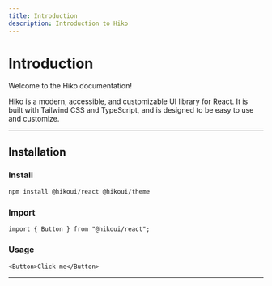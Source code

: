 ```yaml
---
title: Introduction
description: Introduction to Hiko
---
```


# Introduction

Welcome to the Hiko documentation!

Hiko is a modern, accessible, and customizable UI library for React. It is built with Tailwind CSS and TypeScript, and is designed to be easy to use and customize.

---

## Installation

### Install

```bash
npm install @hikoui/react @hikoui/theme
```

### Import

```tsx
import { Button } from "@hikoui/react";
```

### Usage

```tsx
<Button>Click me</Button>
```

---
